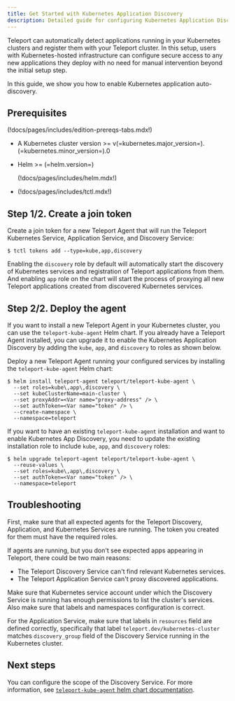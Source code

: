 ```yaml
---
title: Get Started with Kubernetes Application Discovery
description: Detailed guide for configuring Kubernetes Application Discovery.
---
```


Teleport can automatically detect applications running in your Kubernetes
clusters and register them with your Teleport cluster. In this setup, users with
Kubernetes-hosted infrastructure can configure secure access to any new
applications they deploy with no need for manual intervention beyond the initial
setup step.

In this guide, we show you how to enable Kubernetes application auto-discovery.

## Prerequisites

(!docs/pages/includes/edition-prereqs-tabs.mdx!)

- A Kubernetes cluster version >=
  v(=kubernetes.major_version=).(=kubernetes.minor_version=).0

- Helm >= (=helm.version=)

  (!docs/pages/includes/helm.mdx!)

- (!docs/pages/includes/tctl.mdx!)

## Step 1/2. Create a join token

Create a join token for a new Teleport Agent that will run the Teleport
Kubernetes Service, Application Service, and Discovery Service:

```code
$ tctl tokens add --type=kube,app,discovery
```

Enabling the `discovery` role by default will automatically start the discovery
of Kubernetes services and registration of Teleport applications from them. And
enabling `app` role on the chart will start the process of proxying all new
Teleport applications created from discovered Kubernetes services.

## Step 2/2. Deploy the agent

If you want to install a new Teleport Agent in your Kubernetes cluster, you can
use the `teleport-kube-agent` Helm chart. If you already have a Teleport Agent
installed, you can upgrade it to enable the Kubernetes Application Discovery
by adding the `kube`, `app`, and `discovery` to roles as shown below.

<Tabs>
<TabItem label="Install a new agent">

Deploy a new Teleport Agent running your configured services by installing the
`teleport-kube-agent` Helm chart:

```code
$ helm install teleport-agent teleport/teleport-kube-agent \
  --set roles=kube\,app\,discovery \
  --set kubeClusterName=main-cluster \
  --set proxyAddr=<Var name="proxy-address" /> \
  --set authToken=<Var name="token" /> \
  --create-namespace \
  --namespace=teleport
```

</TabItem>

<TabItem label="Upgrade an existing agent">

If you want to have an existing `teleport-kube-agent` installation and want to enable
Kubernetes App Discovery, you need to update the existing installation role to
include `kube`, `app`, and `discovery` roles:

```code
$ helm upgrade teleport-agent teleport/teleport-kube-agent \
  --reuse-values \
  --set roles=kube\,app\,discovery \
  --set authToken=<Var name="token" /> \
  --namespace=teleport
```
</TabItem>

</Tabs>

## Troubleshooting

First, make sure that all expected agents for the Teleport Discovery,
Application, and Kubernetes Services are running. The token you created for them
must have the required roles.

If agents are running, but you don't see expected apps appearing in Teleport,
there could be two main reasons:
- The Teleport Discovery Service can't find relevant Kubernetes services.
- The Teleport Application Service can't proxy discovered applications.

Make sure that Kubernetes service account under which the Discovery Service is
running has enough permissions to list the cluster's services. Also make sure
that labels and namespaces configuration is correct.

For the Application Service, make sure that labels in `resources` field are defined correctly, specifically that label
`teleport.dev/kubernetes-cluster` matches `discovery_group` field of the Discovery Service running in the Kubernetes cluster.

## Next steps

You can configure the scope of the Discovery Service. For more information, see
[`teleport-kube-agent` helm chart
documentation](../../../reference/helm-reference/teleport-kube-agent.mdx).


